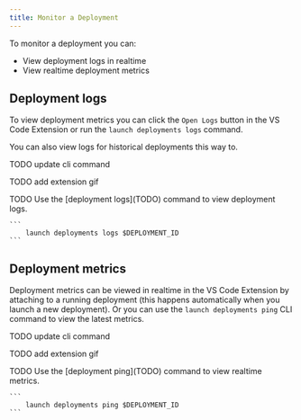 ```yaml
---
title: Monitor a Deployment
---
```


To monitor a deployment you can:

- View deployment logs in realtime
- View realtime deployment metrics

## Deployment logs

To view deployment metrics you can click the `Open Logs` button in the VS Code Extension or run the `launch deployments logs` command.

<Tip>
    You can also view logs for historical deployments this way to.
</Tip>

TODO update cli command

TODO add extension gif

<Tabs>
  <Tab title="VS Code Extension">
  TODO
  </Tab>
  <Tab title="CLI">
    Use the [deployment logs](TODO) command to view deployment logs.

    ```
        launch deployments logs $DEPLOYMENT_ID
    ```
  </Tab>
</Tabs>

## Deployment metrics

Deployment metrics can be viewed in realtime in the VS Code Extension by attaching to a running deployment (this happens automatically when you launch a new deployment). Or you can use the `launch deployments ping` CLI command to view the latest metrics.

TODO update cli command

TODO add extension gif

<Tabs>
  <Tab title="VS Code Extension">
  TODO
  </Tab>
  <Tab title="CLI">
    Use the [deployment ping](TODO) command to view realtime metrics.

    ```
        launch deployments ping $DEPLOYMENT_ID
    ```
  </Tab>
</Tabs>